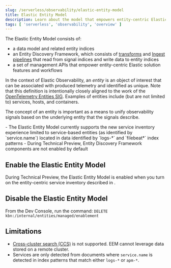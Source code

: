 ```yaml
---
slug: /serverless/observability/elastic-entity-model
title: Elastic Entity Model
description: Learn about the model that empowers entity-centric Elastic solution features and workflows.
tags: [ 'serverless', 'observability', 'overview' ]
---
```



<p><DocBadge template="technical preview" /></p>

The Elastic Entity Model consists of:

- a data model and related entity indices
- an Entity Discovery Framework, which consists of [transforms](((ref))/transforms.html) and [Ingest pipelines](((ref))/ingest.html) that read from signal indices and write data to entity indices
- a set of management APIs that empower entity-centric Elastic solution features and workflows

In the context of Elastic Observability,
an _entity_ is an object of interest that can be associated with produced telemetry and identified as unique.
Note that this definition is intentionally closely aligned to the work of the [OpenTelemetry Entities SIG](https://github.com/open-telemetry/oteps/blob/main/text/entities/0256-entities-data-model.md#data-model).
Examples of entities include (but are not limited to) services, hosts, and containers.

The concept of an entity is important as a means to unify observability signals based on the underlying entity that the signals describe.

<DocCallOut title="Notes">
    - The Elastic Entity Model currently supports the <DocLink slug="/serverless/observability/new-experience-services">new service inventory experience</DocLink> limited to service-based entities (as identified by `service.name`) located in data identified by `logs-*` and `filebeat*` index patterns
    - During Technical Preview, Entity Discovery Framework components are not enabled by default
</DocCallOut>

## Enable the Elastic Entity Model

<Roles role="Admin" goal="enable the Elastic Entity Model" />

During Technical Preview,
the Elastic Entity Model is enabled when you turn on the entity-centric service inventory described in <DocLink slug="/serverless/observability/new-experience-services" />.

## Disable the Elastic Entity Model

<Roles role="Admin" goal="enable the Elastic Entity Model" />

From the Dev Console, run the command: `DELETE kbn:/internal/entities/managed/enablement`

## Limitations

* [Cross-cluster search (CCS)](https://www.elastic.co/guide/en/elasticsearch/reference/current/modules-cross-cluster-search.html) is not supported. EEM cannot leverage data stored on a remote cluster.
* Services are only detected from documents where `service.name` is detected in index patterns that match either `logs-*` or `apm-*`.
